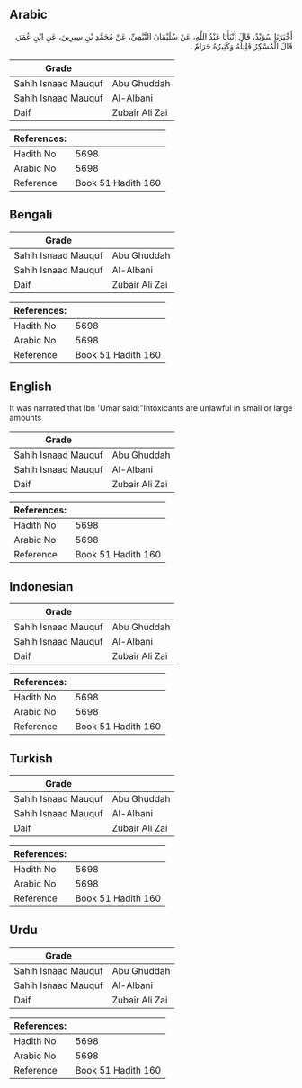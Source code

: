 ## Arabic


<div dir="rtl" lang="ar" style={{fontSize:'larger',backgroundColor:'#f8f9fa',padding:20}}>
أَخْبَرَنَا سُوَيْدٌ، قَالَ أَنْبَأَنَا عَبْدُ اللَّهِ، عَنْ سُلَيْمَانَ التَّيْمِيِّ، عَنْ مُحَمَّدِ بْنِ سِيرِينَ، عَنِ ابْنِ عُمَرَ، قَالَ الْمُسْكِرُ قَلِيلُهُ وَكَثِيرُهُ حَرَامٌ ‏.‏
</div>
<div style={{backgroundColor:'#f8f9fa',padding:20, marginBottom: 10}}><table> <thead> <tr> <th>Grade</th> <th></th> </tr> </thead> <tbody> <tr><td>Sahih Isnaad Mauquf</td><td>Abu Ghuddah</td></tr><tr><td>Sahih Isnaad Mauquf</td><td>Al-Albani</td></tr><tr><td>Daif</td><td>Zubair Ali Zai</td></tr></tbody></table><table> <thead> <tr> <th>References:</th> <th></th> </tr> </thead> <tbody><tr><td>Hadith No</td><td>5698</td></tr><tr><td>Arabic No</td><td>5698</td></tr><tr><td>Reference</td><td>Book 51 Hadith 160</td></tr></tbody></table></div>

## Bengali


<div dir="ltr" lang="bn" style={{fontSize:'larger',backgroundColor:'#f8f9fa',padding:20}}>

</div>
<div style={{backgroundColor:'#f8f9fa',padding:20, marginBottom: 10}}><table> <thead> <tr> <th>Grade</th> <th></th> </tr> </thead> <tbody> <tr><td>Sahih Isnaad Mauquf</td><td>Abu Ghuddah</td></tr><tr><td>Sahih Isnaad Mauquf</td><td>Al-Albani</td></tr><tr><td>Daif</td><td>Zubair Ali Zai</td></tr></tbody></table><table> <thead> <tr> <th>References:</th> <th></th> </tr> </thead> <tbody><tr><td>Hadith No</td><td>5698</td></tr><tr><td>Arabic No</td><td>5698</td></tr><tr><td>Reference</td><td>Book 51 Hadith 160</td></tr></tbody></table></div>

## English


<div dir="ltr" lang="en" style={{fontSize:'larger',backgroundColor:'#f8f9fa',padding:20}}>
It was narrated that Ibn 'Umar said:"Intoxicants are unlawful in small or large amounts
</div>
<div style={{backgroundColor:'#f8f9fa',padding:20, marginBottom: 10}}><table> <thead> <tr> <th>Grade</th> <th></th> </tr> </thead> <tbody> <tr><td>Sahih Isnaad Mauquf</td><td>Abu Ghuddah</td></tr><tr><td>Sahih Isnaad Mauquf</td><td>Al-Albani</td></tr><tr><td>Daif</td><td>Zubair Ali Zai</td></tr></tbody></table><table> <thead> <tr> <th>References:</th> <th></th> </tr> </thead> <tbody><tr><td>Hadith No</td><td>5698</td></tr><tr><td>Arabic No</td><td>5698</td></tr><tr><td>Reference</td><td>Book 51 Hadith 160</td></tr></tbody></table></div>

## Indonesian


<div dir="ltr" lang="id" style={{fontSize:'larger',backgroundColor:'#f8f9fa',padding:20}}>

</div>
<div style={{backgroundColor:'#f8f9fa',padding:20, marginBottom: 10}}><table> <thead> <tr> <th>Grade</th> <th></th> </tr> </thead> <tbody> <tr><td>Sahih Isnaad Mauquf</td><td>Abu Ghuddah</td></tr><tr><td>Sahih Isnaad Mauquf</td><td>Al-Albani</td></tr><tr><td>Daif</td><td>Zubair Ali Zai</td></tr></tbody></table><table> <thead> <tr> <th>References:</th> <th></th> </tr> </thead> <tbody><tr><td>Hadith No</td><td>5698</td></tr><tr><td>Arabic No</td><td>5698</td></tr><tr><td>Reference</td><td>Book 51 Hadith 160</td></tr></tbody></table></div>

## Turkish


<div dir="ltr" lang="tr" style={{fontSize:'larger',backgroundColor:'#f8f9fa',padding:20}}>

</div>
<div style={{backgroundColor:'#f8f9fa',padding:20, marginBottom: 10}}><table> <thead> <tr> <th>Grade</th> <th></th> </tr> </thead> <tbody> <tr><td>Sahih Isnaad Mauquf</td><td>Abu Ghuddah</td></tr><tr><td>Sahih Isnaad Mauquf</td><td>Al-Albani</td></tr><tr><td>Daif</td><td>Zubair Ali Zai</td></tr></tbody></table><table> <thead> <tr> <th>References:</th> <th></th> </tr> </thead> <tbody><tr><td>Hadith No</td><td>5698</td></tr><tr><td>Arabic No</td><td>5698</td></tr><tr><td>Reference</td><td>Book 51 Hadith 160</td></tr></tbody></table></div>

## Urdu


<div dir="rtl" lang="ur" style={{fontSize:'larger',backgroundColor:'#f8f9fa',padding:20}}>

</div>
<div style={{backgroundColor:'#f8f9fa',padding:20, marginBottom: 10}}><table> <thead> <tr> <th>Grade</th> <th></th> </tr> </thead> <tbody> <tr><td>Sahih Isnaad Mauquf</td><td>Abu Ghuddah</td></tr><tr><td>Sahih Isnaad Mauquf</td><td>Al-Albani</td></tr><tr><td>Daif</td><td>Zubair Ali Zai</td></tr></tbody></table><table> <thead> <tr> <th>References:</th> <th></th> </tr> </thead> <tbody><tr><td>Hadith No</td><td>5698</td></tr><tr><td>Arabic No</td><td>5698</td></tr><tr><td>Reference</td><td>Book 51 Hadith 160</td></tr></tbody></table></div>
